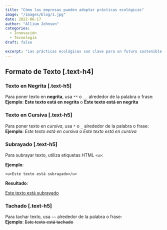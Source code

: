 ```yaml
---
title: "Cómo las empresas pueden adoptar prácticas ecológicas"
image: "/images/blog/1.jpg"
date: 2022-06-17
author: "Allium Johnson"
categories:
  - Innovación
  - Tecnología
draft: false

excerpt: "Las prácticas ecológicas son clave para un futuro sostenible. Descubre cómo tu empresa puede implementar cambios significativos y responsables."
---
```


## Formato de Texto [.text-h4]

### Texto en Negrita [.text-h5]

Para poner texto en **negrita**, usa `**` o `__` alrededor de la palabra o frase:  
**Ejemplo**: **Este texto está en negrita** o **Este texto está en negrita**

### Texto en Cursiva [.text-h5]

Para poner texto en _cursiva_, usa `*` o `_` alrededor de la palabra o frase:  
**Ejemplo**: _Este texto está en cursiva_ o _Este texto está en cursiva_

### Subrayado [.text-h5]

Para subrayar texto, utiliza etiquetas HTML `<u>`:

**Ejemplo**:

`<u>Este texto está subrayado</u>`

**Resultado**:

<u>Este texto está subrayado</u>

### Tachado [.text-h5]

Para tachar texto, usa `~~` alrededor de la palabra o frase:  
**Ejemplo**: ~~Este texto está tachado~~
